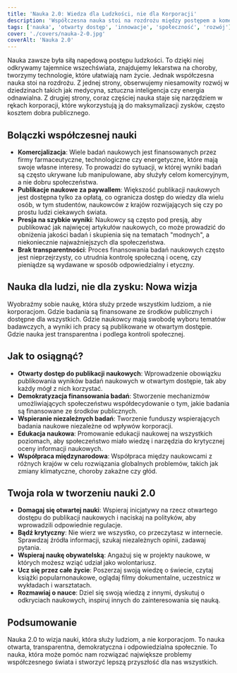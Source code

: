 ```yaml
---
title: 'Nauka 2.0: Wiedza dla Ludzkości, nie dla Korporacji'
description: 'Współczesna nauka stoi na rozdrożu między postępem a komercjalizacją. Odkryj, jak możemy przekształcić naukę, aby służyła ludziom zamiast korporacjom.'
tags: ['nauka', 'otwarty dostęp', 'innowacje', 'społeczność', 'rozwój']
cover: './covers/nauka-2-0.jpg'
coverAlt: 'Nauka 2.0'
---
```


Nauka zawsze była siłą napędową postępu ludzkości. To dzięki niej odkrywamy tajemnice wszechświata, znajdujemy lekarstwa na choroby, tworzymy technologie, które ułatwiają nam życie. Jednak współczesna nauka stoi na rozdrożu. Z jednej strony, obserwujemy niesamowity rozwój w dziedzinach takich jak medycyna, sztuczna inteligencja czy energia odnawialna. Z drugiej strony, coraz częściej nauka staje się narzędziem w rękach korporacji, które wykorzystują ją do maksymalizacji zysków, często kosztem dobra publicznego.

## Bolączki współczesnej nauki

- **Komercjalizacja**: Wiele badań naukowych jest finansowanych przez firmy farmaceutyczne, technologiczne czy energetyczne, które mają swoje własne interesy. To prowadzi do sytuacji, w której wyniki badań są często ukrywane lub manipulowane, aby służyły celom komercyjnym, a nie dobru społeczeństwa.
- **Publikacje naukowe za paywallem**: Większość publikacji naukowych jest dostępna tylko za opłatą, co ogranicza dostęp do wiedzy dla wielu osób, w tym studentów, naukowców z krajów rozwijających się czy po prostu ludzi ciekawych świata.
- **Presja na szybkie wyniki**: Naukowcy są często pod presją, aby publikować jak najwięcej artykułów naukowych, co może prowadzić do obniżenia jakości badań i skupienia się na tematach "modnych", a niekoniecznie najważniejszych dla społeczeństwa.
- **Brak transparentności**: Proces finansowania badań naukowych często jest nieprzejrzysty, co utrudnia kontrolę społeczną i ocenę, czy pieniądze są wydawane w sposób odpowiedzialny i etyczny.

## Nauka dla ludzi, nie dla zysku: Nowa wizja

Wyobraźmy sobie naukę, która służy przede wszystkim ludziom, a nie korporacjom. Gdzie badania są finansowane ze środków publicznych i dostępne dla wszystkich. Gdzie naukowcy mają swobodę wyboru tematów badawczych, a wyniki ich pracy są publikowane w otwartym dostępie. Gdzie nauka jest transparentna i podlega kontroli społecznej.

## Jak to osiągnąć?

- **Otwarty dostęp do publikacji naukowych**: Wprowadzenie obowiązku publikowania wyników badań naukowych w otwartym dostępie, tak aby każdy mógł z nich korzystać.
- **Demokratyzacja finansowania badań**: Stworzenie mechanizmów umożliwiających społeczeństwu współdecydowanie o tym, jakie badania są finansowane ze środków publicznych.
- **Wspieranie niezależnych badań**: Tworzenie funduszy wspierających badania naukowe niezależne od wpływów korporacji.
- **Edukacja naukowa**: Promowanie edukacji naukowej na wszystkich poziomach, aby społeczeństwo miało wiedzę i narzędzia do krytycznej oceny informacji naukowych.
- **Współpraca międzynarodowa**: Współpraca między naukowcami z różnych krajów w celu rozwiązania globalnych problemów, takich jak zmiany klimatyczne, choroby zakaźne czy głód.

## Twoja rola w tworzeniu nauki 2.0

- **Domagaj się otwartej nauki**: Wspieraj inicjatywy na rzecz otwartego dostępu do publikacji naukowych i naciskaj na polityków, aby wprowadzili odpowiednie regulacje.
- **Bądź krytyczny**: Nie wierz we wszystko, co przeczytasz w internecie. Sprawdzaj źródła informacji, szukaj niezależnych opinii, zadawaj pytania.
- **Wspieraj naukę obywatelską**: Angażuj się w projekty naukowe, w których możesz wziąć udział jako wolontariusz.
- **Ucz się przez całe życie**: Poszerzaj swoją wiedzę o świecie, czytaj książki popularnonaukowe, oglądaj filmy dokumentalne, uczestnicz w wykładach i warsztatach.
- **Rozmawiaj o nauce**: Dziel się swoją wiedzą z innymi, dyskutuj o odkryciach naukowych, inspiruj innych do zainteresowania się nauką.

## Podsumowanie

Nauka 2.0 to wizja nauki, która służy ludziom, a nie korporacjom. To nauka otwarta, transparentna, demokratyczna i odpowiedzialna społecznie. To nauka, która może pomóc nam rozwiązać największe problemy współczesnego świata i stworzyć lepszą przyszłość dla nas wszystkich.
